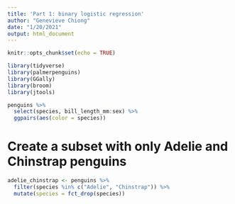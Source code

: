 ```yaml
---
title: 'Part 1: binary logistic regression'
author: "Genevieve Chiong"
date: "1/20/2021"
output: html_document
---
```


```r
knitr::opts_chunk$set(echo = TRUE)

library(tidyverse)
library(palmerpenguins)
library(GGally)
library(broom)
library(jtools)
```


```r
penguins %>% 
  select(species, bill_length_mm:sex) %>% 
  ggpairs(aes(color = species))
```

# Create a subset with only Adelie and Chinstrap penguins
```r
adelie_chinstrap <- penguins %>% 
  filter(species %in% c("Adelie", "Chinstrap")) %>% 
  mutate(species = fct_drop(species))
```










